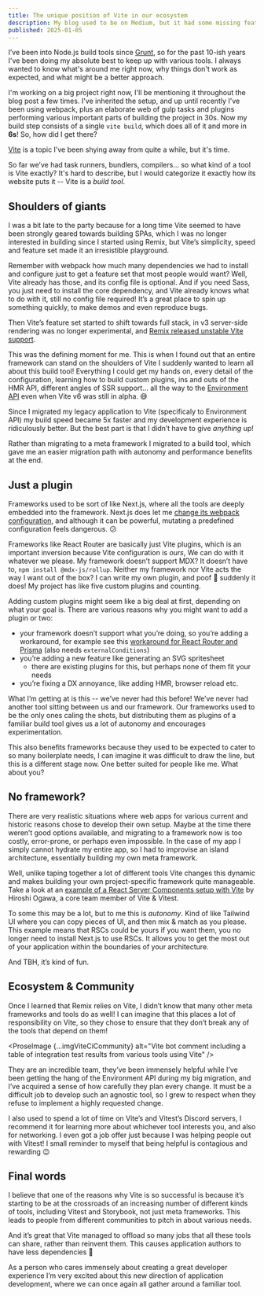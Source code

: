 ```yaml
---
title: The unique position of Vite in our ecosystem
description: My blog used to be on Medium, but it had some missing features and odd behaviors that eventually drove me away.
published: 2025-01-05
---
```



I’ve been into Node.js build tools since [Grunt](https://gruntjs.com), so for the past 10-ish years I've been doing my absolute best to keep up with various tools. I always wanted to know what's around me right now, why things don't work as expected, and what might be a better approach.

I'm working on a big project right now, I'll be mentioning it throughout the blog post a few times. I've inherited the setup, and up until recently I've been using webpack, plus an elaborate web of gulp tasks and plugins performing various important parts of building the project in 30s. Now my build step consists of a single `vite build`, which does all of it and more in **6s**! So, how did I get there?

[Vite](https://vite.dev/) is a topic I’ve been shying away from quite a while, but it's time.

So far we’ve had task runners, bundlers, compilers… so what kind of a tool is Vite exactly? It's hard to describe, but I would categorize it exactly how its website puts it -- Vite is a _build tool_.

## Shoulders of giants

I was a bit late to the party because for a long time Vite seemed to have been strongly geared towards building SPAs, which I was no longer interested in building since I started using Remix, but Vite’s simplicity, speed and feature set made it an irresistible playground.

Remember with webpack how much many dependencies we had to install and configure just to get a feature set that most people would want? Well, Vite already has those, and its config file is optional. And if you need Sass, you just need to install the core dependency, and Vite already knows what to do with it, still no config file required! It’s a great place to spin up something quickly, to make demos and even reproduce bugs.

Then Vite’s feature set started to shift towards full stack, in v3 server-side rendering was no longer experimental, and [Remix released unstable Vite support](https://remix.run/blog/remix-heart-vite).

This was the defining moment for me. This is when I found out that an entire framework can stand on the shoulders of Vite I suddenly wanted to learn all about this build tool! Everything I could get my hands on, every detail of the configuration, learning how to build custom plugins, ins and outs of the HMR API, different angles of SSR support... all the way to the [Environment API](https://vite.dev/guide/api-environment.html#environment-api) even when Vite v6 was still in alpha. 😅

Since I migrated my legacy application to Vite (specificaly to Environment API) my build speed became 5x faster and my development experience is ridiculously better. But the best part is that I didn’t have to give _anything_ up!

Rather than migrating to a meta framework I migrated to a build tool, which gave me an easier migration path with autonomy and performance benefits at the end.

## Just a plugin

Frameworks used to be sort of like Next.js, where all the tools are deeply embedded into the framework. Next.js does let me [change its webpack configuration](https://nextjs.org/docs/app/api-reference/config/next-config-js/webpack), and although it can be powerful, mutating a predefined configuration feels dangerous. 😕

Frameworks like React Router are basically just Vite plugins, which is an important inversion because Vite configuration is _ours_, We can do with it whatever we please. My framework doesn’t support MDX? It doesn’t have to, `npm install @mdx-js/rollup`. Neither my framework nor Vite acts the way I want out of the box? I can write my own plugin, and poof 💨 suddenly it does! My project has like five custom plugins and counting.

Adding custom plugins might seem like a big deal at first, depending on what your goal is. There are various reasons why you might want to add a plugin or two:

- your framework doesn’t support what you’re doing, so you’re adding a workaround, for example see this [workaround for React Router and Prisma](https://github.com/remix-run/react-router/issues/12610#issuecomment-2558799620) (also needs `externalConditions`)
- you’re adding a new feature like generating an SVG spritesheet
	- there are existing plugins for this, but perhaps none of them fit your needs
- you’re fixing a DX annoyance, like adding HMR, browser reload etc.

What I’m getting at is this -- we’ve never had this before! We’ve never had another tool sitting between us and our framework. Our frameworks used to be the only ones caling the shots, but distributing them as plugins of a familiar build tool gives us a lot of autonomy and encourages experimentation.

This also benefits frameworks because they used to be expected to cater to so many boilerplate needs, I can imagine it was difficult to draw the line, but this is a different stage now. One better suited for people like me. What about you?

## No framework?

There are very realistic situations where web apps for various current and historic reasons chose to develop their own setup. Maybe at the time there weren’t good options available, and migrating to a framework now is too costly, error-prone, or perhaps even impossible. In the case of my app I simply cannot hydrate my entire app, so I had to improvise an island architecture, essentially building my own meta framework.

Well, unlike taping together a lot of different tools Vite changes this dynamic and makes building your own project-specific framework quite manageable. Take a look at an [example of a React Server Components setup with Vite](https://github.com/hi-ogawa/vite-environment-examples/tree/f8624d7d64dbd5526e68baa4415253c0bdea0600/examples/react-server) by Hiroshi Ogawa, a core team member of Vite & Vitest.

To some this may be a lot, but to me this is _autonomy_. Kind of like Tailwind UI where you can copy pieces of UI, and then mix & match as you please. This example means that RSCs could be yours if you want them, you no longer need to install Next.js to use RSCs. It allows you to get the most out of your application within the boundaries of your architecture.

And TBH, it’s kind of fun.

## Ecosystem & Community

Once I learned that Remix relies on Vite, I didn’t know that many other meta frameworks and tools do as well! I can imagine that this places a lot of responsibility on Vite, so they chose to ensure that they don’t break any of the tools that depend on them!

<ProseImage {...imgViteCiCommunity} alt="Vite bot comment including a table of integration test results from various tools using Vite" />

They are an incredible team, they’ve been immensely helpful while I’ve been getting the hang of the Environment API during my big migration, and I’ve acquired a sense of how carefully they plan every change. It must be a difficult job to develop such an agnostic tool, so I grew to respect when they refuse to implement a highly requested change.

I also used to spend a lot of time on Vite’s and Vitest’s Discord servers, I recommend it for learning more about whichever tool interests you, and also for networking. I even got a job offer just because I was helping people out with Vitest! I small reminder to myself that being helpful is contagious and rewarding 😉

## Final words

I believe that one of the reasons why Vite is so successful is because it’s starting to be at the crossroads of an increasing number of different kinds of tools, including Vitest and Storybook, not just meta frameworks. This leads to people from different communities to pitch in about various needs.

And it’s great that Vite managed to offload so many jobs that all these tools can share, rather than reinvent them. This causes application authors to have less dependencies 👏

As a person who cares immensely about creating a great developer experience I’m very excited about this new direction of application development, where we can once again all gather around a familiar tool.
